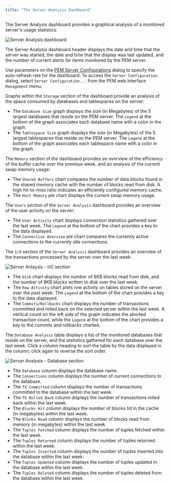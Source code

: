 ```yaml
---
title: "The Server Analysis Dashboard"
---
```


<div id="server_analysis_dashboard" class="registered_link"></div>

The Server Analysis dashboard provides a graphical analysis of a monitored server's usage statistics.

![Server Analysis dashboard](../../images/server_analysis.png)

The Server Analysis dashboard header displays the date and time that the server was started, the date and time that the display was last updated, and the number of current alerts for items monitored by the PEM server.

Use parameters on the [PEM Server Configurations](../02_pem_server_config/#pem_server_config) dialog to specify the auto-refresh rate for the dashboard. To access the `Server Configuration` dialog, select `Server Configuration...` from the PEM web interface `Management` menu.

Graphs within the `Storage` section of the dashboard provide an analysis of the space consumed by databases and tablespaces on the server:

-   The `Database Size` graph displays the size (in Megabytes) of the 5 largest databases that reside on the PEM server. The `Legend` at the bottom of the graph associates each database name with a color in the graph.
-   The `Tablespace Size` graph displays the size (in Megabytes) of the 5 largest tablespaces that reside on the PEM server. The `Legend` at the bottom of the graph associates each tablespace name with a color in the graph.

The `Memory` section of the dashboard provides an overview of the efficiency of the buffer cache over the previous week, and an analysis of the current swap memory usage:

-   The `Shared Buffers` chart compares the number of data blocks found in the shared memory cache with the number of blocks read from disk. A high hit-to-miss ratio indicates an efficiently configured memory cache.
-   The `Host Memory` pie chart displays the current swap memory usage.

The `Users` section of the `Server Analysis` dashboard provides an overview of the user activity on the server:

-   The `User Activity` chart displays connection statistics gathered over the last week. The `Legend` at the bottom of the chart provides a key to the data displayed.
-   The `Connection Overview` pie chart compares the currently active connections to the currently idle connections.

The `I/O` section of the `Server Analysis` dashboard provides an overview of the transactions processed by the server over the last week:

![Server Anlaysis - I/O section](../../images/io_analysis.png)

-   The `Disk` chart displays the number of 8KB blocks read from disk, and the number of 8KB blocks written to disk over the last week.
-   The `Row Activity` chart plots row activity on tables stored on the server over the past week. The `Legend` at the bottom of the chart provides a key to the data displayed.
-   The `Commits/Rollbacks` chart displays the number of transactions committed and rolled back on the selected server within the last week. A vertical count on the left side of the graph indicates the aborted transaction count, while the `Legend` at the bottom of the chart provides a key to the commits and rollbacks charted.

The `Database Analysis` table displays a list of the monitored databases that reside on the server, and the statistics gathered for each database over the last week. Click a column heading to sort the table by the data displayed in the column; click again to reverse the sort order.

![Server Analysis - Database section](../../images/database_analysis_table.png)

-   The `Database` column displays the database name.
-   The `Connections` column displays the number of current connections to the database.
-   The `TX Committed` column displays the number of transactions committed to the database within the last week.
-   The `TX Rolled Back` column displays the number of transactions rolled back within the last week.
-   The `Blocks Hit` column displays the number of blocks hit in the cache (in megabytes) within the last week.
-   The `Blocks Read` column displays the number of blocks read from memory (in megabytes) within the last week.
-   The `Tuples Fetched` column displays the number of tuples fetched within the last week.
-   The `Tuples Returned` column displays the number of tuples returned within the last week.
-   The `Tuples Inserted` column displays the number of tuples inserted into the database within the last week.
-   The `Tuples Updated` column displays the number of tuples updated in the database within the last week.
-   The `Tuples Deleted` column displays the number of tuples deleted from the database within the last week.
